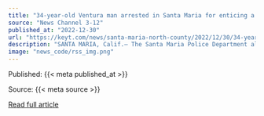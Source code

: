 ```yaml
---
title: "34-year-old Ventura man arrested in Santa Maria for enticing a minor"
source: "News Channel 3-12"
published_at: "2022-12-30"
url: "https://keyt.com/news/santa-maria-north-county/2022/12/30/34-year-old-ventura-man-arrested-in-santa-maria-for-enticing-a-minor/"
description: "SANTA MARIA, Calif.– The Santa Maria Police Department alongside the FBI arrested 34-year-old Nelson Galvez for attempting to engage in sexual acts with a person he believed was a minor. The post 34-year-old Ventura man arrested in Santa Maria for enticing a minor appeared first on News Channel 3-12."
image: "news_code/rss_img.png"
---
```



  Published: {{< meta published_at >}}
  

  Source: {{< meta source >}}
  

  [Read full article]({{< meta url >}})
  

